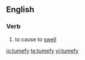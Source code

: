 ==English==

===Verb===
{{en-verb|tumefies|tumefying|tumefies}}

#to cause to [[swell]]

[[io:tumefy]]
[[te:tumefy]]
[[vi:tumefy]]